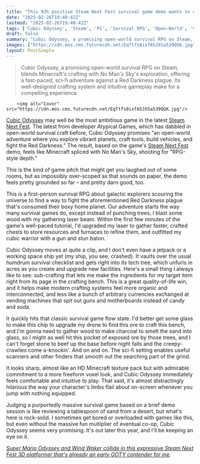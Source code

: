 ```yaml
---
title: "This 93% positive Steam Next Fest survival game demo wants to combine Minecraft and No Man's Sky with 'RPG-style depth,' and so far it's actually pulling it off"
date: "2025-02-26T19:40:42Z"
lastmod: "2025-02-26T19:40:42Z"
tags: ['Cubic Odyssey', 'Steam', 'PC', 'Survival RPG', 'Open-World', 'Voxel', 'Sci-Fi']
draft: false
summary: "Cubic Odyssey, a promising open-world survival RPG on Steam, blends Minecraft's crafting with No Man's Sky's exploration, offering a fast-paced, sci-fi adventure against a Red Darkness plague.  Its well-designed crafting system and intuitive gameplay make for a compelling experience."
images: ["https://cdn.mos.cms.futurecdn.net/EqTtfs8ixfA5JXSa539QGK.jpg"]
layout: PostSimple
---
```

> Cubic Odyssey, a promising open-world survival RPG on Steam, blends Minecraft's crafting with No Man's Sky's exploration, offering a fast-paced, sci-fi adventure against a Red Darkness plague.  Its well-designed crafting system and intuitive gameplay make for a compelling experience.


        <img alt="Cover" src="https://cdn.mos.cms.futurecdn.net/EqTtfs8ixfA5JXSa539QGK.jpg"/>
        
[<u>Cubic Odyssey</u>](https://store.steampowered.com/app/3400000/Cubic_Odyssey/) may well be the most ambitious game in the latest [<u>Steam Next Fest</u>](https://www.gamesradar.com/games/steam-next-fest-guide/). The latest from developer Atypical Games, which has dabbled in open-world survival craft before, Cubic Odyssey promises "an open-world adventure where you explore vibrant planets, craft tools, build vehicles, and fight the Red Darkness." The result, based on the game's [Steam Next Fest](https://www.gamesradar.com/tag/steam-next-fest/) demo, feels like Minecraft spliced with No Man's Sky, shooting for "RPG-style depth."

This is the kind of game pitch that might get you laughed out of some rooms, but as impossibly over-scoped as that sounds on paper, the demo feels pretty grounded so far – and pretty darn good, too.

This is a first-person survival RPG about galactic explorers scouring the universe to find a way to fight the aforementioned Red Darkness plague that's consumed their boxy home planet. Our adventure starts the way many survival games do, except instead of punching trees, I blast some wood with my gathering laser beam. Within the first few minutes of the game's well-paced tutorial, I'd upgraded my laser to gather faster, crafted chests to store resources and furnaces to refine them, and outfitted my cubic warrior with a gun and stun baton.

Cubic Odyssey moves at quite a clip, and I don't even have a jetpack or a working space ship yet (my ship, you see, crashed). It vaults over the usual humdrum survival checklist and gets right into its tech tree, which unfurls in acres as you create and upgrade new facilities. Here's a small thing I always like to see: sub-crafting that lets me make the ingredients for my target item right from its page in the crafting bench. This is a great quality-of-life win, and it helps make modern crafting systems feel more organic and interconnected, and less like a bunch of arbitrary currencies exchanged at vending machines that spit out guns and motherboards instead of candy and soda.

It quickly hits that classic survival game flow state. I'd better get some glass to make this chip to upgrade my drone to find this ore to craft this bench, and I'm gonna need to gather wood to make charcoal to smelt the sand into glass, so I might as well hit this pocket of exposed ore by those trees, and I can't forget stone to beef up the base before night falls and the creepy-crawlies come a-knockin'. And on and on. The sci-fi setting enables useful scanners and other finders that smooth out the searching part of the grind.

It looks sharp, almost like an HD Minecraft texture pack but with admirable commitment to a more freeform voxel look, and Cubic Odyssey immediately feels comfortable and intuitive to play. That said, it's almost distractingly hilarious the way your character's limbs flail about on-screen whenever you jump with nothing equipped.

Judging a purportedly massive survival game based on a brief demo session is like reviewing a tablespoon of sand from a desert, but what's here is rock-solid. I sometimes get bored or overloaded with games like this, but even without the massive fun multiplier of eventual co-op, Cubic Odyssey seems very promising. It's out later this year, and I'll be keeping an eye on it.

[<u><em>Super Mario Odyssey and Wind Waker collide in this expressive Steam Next Fest 3D platformer that's already an early GOTY contender for me</em></u>](https://www.gamesradar.com/games/platformer/demon-tides-super-mario-odyssey-and-wind-waker-collide-in-this-expressive-steam-next-fest-3d-platformer-thats-already-an-early-goty-contender-for-me/)*.*
        